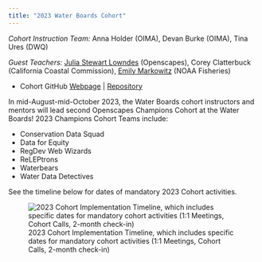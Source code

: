 ```yaml
---
title: "2023 Water Boards Cohort"
---
```


*Cohort Instruction Team:* Anna Holder (OIMA), Devan Burke (OIMA), Tina Ures (DWQ)

*Guest Teachers:* [Julia Stewart Lowndes](https://openscapes.org/team.html) (Openscapes), Corey Clatterbuck (California Coastal Commission), [Emily Markowitz](https://www.fisheries.noaa.gov/contact/emily-markowitz) (NOAA Fisheries)

-   Cohort GitHub [Webpage](https://openscapes.github.io/2023-swrcb/) \| [Repository](https://github.com/Openscapes/2023-swrcb)

In mid-August-mid-October 2023, the Water Boards cohort instructors and mentors will lead second Openscapes Champions Cohort at the Water Boards! 2023 Champions Cohort Teams include:

-   Conservation Data Squad
-   Data for Equity
-   RegDev Web Wizards
-   ReLEPtrons
-   Waterbears
-   Water Data Detectives

See the timeline below for dates of mandatory 2023 Cohort activities.

![2023 Cohort Implementation Timeline, which includes specific dates for mandatory cohort activities (1:1 Meetings, Cohort Calls, 2-month check-in)](images/swrcb2023-cohort-timeline.png){fig-alt="Timeline displaying milestones for the implementation of the 2023 Water Boards Cohort: mid-Feb DMC Presentation, mid-Feb through Jul pre-cohort engagement, Aug 8-11 1:1 meetings , Cohort calls on Aug 16, Aug 30, Sep 13, Sep 27, Oct 11, with seaside chats and co-working sessions scheduled on weeks alternate to Cohort calls, and the 2-month check-in scheduled for Dec 6"}
